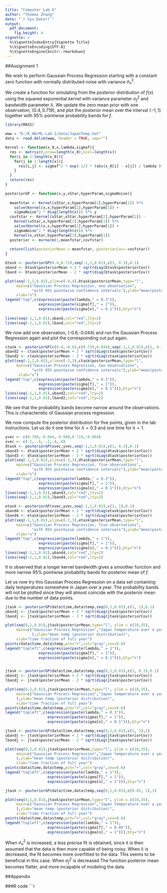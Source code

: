 ```yaml
---
title: "Computer Lab 6"
author: "Thomas Zhang"
date: "`r Sys.Date()`"
output: 
  pdf_document: 
    fig_height: 4
vignette: >
  %\VignetteIndexEntry{Vignette Title}
  %\VignetteEncoding{UTF-8}
  %\VignetteEngine{knitr::rmarkdown}
---
```


##Assignment 1

We wish to perform Gaussian Process Regression starting with a constant zero function with normally distributed noise with variance $\sigma^2_{n}$.

We create a function for simulating from the posterior distribution of $f(x)$ using the squared exponential kernel with variance parameter $\sigma^2_{f}$ and bandwidth parameter $\lambda$. We update the zero mean prior with one observation, $(0.4, 0.719)$, and plot the posterior mean over the interval $(-1,1)$ together with 95% pointwise probability bands for $f$.

```r
library(MASS)

www = "D:/R_HW/ML-Lab-2/data/JapanTemp.dat"
data <- read.delim(www, header = TRUE, sep="")

Kernel <- function(x_0,x,lambda,sigmaf){
  res <- matrix(0,nrow=length(x_0),ncol=length(x))
  for(i in 1:length(x_0)){
    for(j in 1:length(x)){
      res[i,j] <- sigmaf^2 * exp(-1/2 * (abs(x_0[i] - x[j]) / lambda )^2)
    }
  }
  return(res)
}

posteriorGP <- function(x,y,xStar,hyperParam,sigmaNoise){
  
  meanfstar <- Kernel(xStar,x,hyperParam[2],hyperParam[1]) %*% 
    solve(Kernel(x,x,hyperParam[2],hyperParam[1]) +
    sigmaNoise^2 * diag(length(x))) %*% y
  covfstar <- Kernel(xStar,xStar,hyperParam[2],hyperParam[1]) -
    Kernel(xStar,x,hyperParam[2],hyperParam[1]) %*% 
    solve(Kernel(x,x,hyperParam[2],hyperParam[1]) +
    sigmaNoise^2 * diag(length(x))) %*%
    Kernel(x,xStar,hyperParam[2],hyperParam[1])
  posterior <- mvrnorm(1,meanfstar,covfstar)
  
  return(list(posteriorMean = meanfstar, posteriorCov= covfstar))
}

btask <- posteriorGP(0.4,0.719,seq(-1,1,0.01),c(1, 0.3),0.1)
uband <- btask$posteriorMean + 2 * sqrt(diag(btask$posteriorCov))
lband <- btask$posteriorMean - 2 * sqrt(diag(btask$posteriorCov))

plot(seq(-1,1,0.01),ylim=c(-4,4),btask$posteriorMean,type="l",
     main=c("Gaussian Process Regression, one observation",
            "with 95% pointwise confidence intervals"),ylab="mean(posterior distribution)",
     xlab="x")
legend("top",c(expression(paste(lambda," = 0.3")),
               expression(paste(sigma[f]," = 1")),
               expression(paste(sigma[n]," = 0.1"))),bty="n")
     
lines(seq(-1,1,0.01),uband,col="red",lty=2)
lines(seq(-1,1,0.01),lband,col="red",lty=2)
```

We now add one observation, (-0.6,-0.044) and run the Gaussian Process Regression again and plot the correspoinding out put again.


```r
ctask <- posteriorGP(c(0.4,-0.6),c(0.719,0.044),seq(-1,1,0.01),c(1, 0.3),0.1)
uband2 <- ctask$posteriorMean + 2 * sqrt(diag(ctask$posteriorCov))
lband2 <- ctask$posteriorMean - 2 * sqrt(diag(ctask$posteriorCov))
plot(seq(-1,1,0.01),ylim=c(-3,3),ctask$posteriorMean,type="l",
     main=c("Gaussian Process Regression, two observations",
            "with 95% pointwise confidence intervals"),ylab="mean(posterior distribution)",
      xlab="x")
legend("top",c(expression(paste(lambda," = 0.3")),
               expression(paste(sigma[f]," = 1")),
               expression(paste(sigma[n]," = 0.1"))),bty="n")
lines(seq(-1,1,0.01),uband2,col="red",lty=2)
lines(seq(-1,1,0.01),lband2,col="red",lty=2)
```

We see that the probability bands become narrow around the observations. This is characteristic of Gaussian process regression.

We now compute the posterior distribution for five points, given in the lab instructions. Let us do it one time for $\lambda = 0.3$ and one time for $\lambda = 1$.


```r
yvec <- c(0.768,-0.044,-0.940,0.719,-0.664)
xvec <- c(-1,-.6,-.2,.4,.8)
dtask <- posteriorGP(xvec,yvec,seq(-1,1,0.01),c(1, 0.3),0.1)
uband3 <- dtask$posteriorMean + 2 * sqrt(diag(dtask$posteriorCov))
lband3 <- dtask$posteriorMean - 2 * sqrt(diag(dtask$posteriorCov))
plot(seq(-1,1,0.01),ylim=c(-3,3),dtask$posteriorMean,type="l",
     main=c("Gaussian Process Regression, five observations",
            "with 95% pointwise confidence intervals"),ylab="mean(posterior distribution)",
     xlab="x")
legend("top",c(expression(paste(lambda," = 0.3")),
               expression(paste(sigma[f]," = 1")),
               expression(paste(sigma[n]," = 0.1"))),bty="n")
lines(seq(-1,1,0.01),uband3,col="red",lty=2)
lines(seq(-1,1,0.01),lband3,col="red",lty=2)

etask <- posteriorGP(xvec,yvec,seq(-1,1,0.01),c(1, 1),0.1)
uband4 <- etask$posteriorMean + 2 * sqrt(diag(etask$posteriorCov))
lband4 <- etask$posteriorMean - 2 * sqrt(diag(etask$posteriorCov))
plot(seq(-1,1,0.01),ylim=c(-3,3),etask$posteriorMean,type="l",
     main=c("Gaussian Process Regression, five observations",
            "with 95% pointwise confidence intervals"),ylab="mean(posterior distribution)",
     xlab="x")
legend("top",c(expression(paste(lambda," = 1")),
               expression(paste(sigma[f]," = 1")),
               expression(paste(sigma[n]," = 0.1"))),bty="n")
lines(seq(-1,1,0.01),uband4,col="red",lty=2)
lines(seq(-1,1,0.01),lband4,col="red",lty=2)

```

It is observed that a longer kernel bandwidth gives a smoother function and more narrow 95% pointwise probability bands for posterior mean of $f$.

Let us now try this Gaussian Process Regression on a data set containing daily temperatures somewhere in Japan over a year. The probability bands will not be plotted since they will almost coincide with the posterior mean due to the number of data points.

```r
jtask <- posteriorGP(data$time,data$temp,seq(0,1,0.01),c(1, 1),0.1)
ubandj <- jtask$posteriorMean + 2 * sqrt(diag(jtask$posteriorCov))
lbandj <- jtask$posteriorMean - 2 * sqrt(diag(jtask$posteriorCov))

plot(seq(0,1,0.01),jtask$posteriorMean,type="l", ylim = c(10,35),
     main=c("Gaussian Process Regression","Japan temperature over a year"
            ),ylab="mean temp (posterior distribution)",
     xlab="time fraction of full year")
points(data$time,data$temp,pch="+",col="gray",cex=0.6)
legend("topleft",c(expression(paste(lambda," = 1")),
               expression(paste(sigma[f]," = 1")),
               expression(paste(sigma[n]," = 0.1"))),bty="n")


jtask <- posteriorGP(data$time,data$temp,seq(0,1,0.01),c(1, 0.3),0.1)
ubandj <- jtask$posteriorMean + 2 * sqrt(diag(jtask$posteriorCov))
lbandj <- jtask$posteriorMean - 2 * sqrt(diag(jtask$posteriorCov))

plot(seq(0,1,0.01),jtask$posteriorMean,type="l", ylim = c(10,35),
     main=c("Gaussian Process Regression","Japan temperature over a year"
     ),ylab="mean temp (posterior distribution)",
     xlab="time fraction of full year")
points(data$time,data$temp,pch="+",col="gray",cex=0.6)
legend("topleft",c(expression(paste(lambda," = 0.3")),
                   expression(paste(sigma[f]," = 1")),
                   expression(paste(sigma[n]," = 0.1"))),bty="n")

jtask <- posteriorGP(data$time,data$temp,seq(0,1,0.01),c(1, 1),1)
ubandj <- jtask$posteriorMean + 2 * sqrt(diag(jtask$posteriorCov))
lbandj <- jtask$posteriorMean - 2 * sqrt(diag(jtask$posteriorCov))

plot(seq(0,1,0.01),jtask$posteriorMean,type="l", ylim = c(10,35),
     main=c("Gaussian Process Regression","Japan temperature over a year"
     ),ylab="mean temp (posterior distribution)",
     xlab="time fraction of full year")
points(data$time,data$temp,pch="+",col="gray",cex=0.6)
legend("topleft",c(expression(paste(lambda," = 1")),
                   expression(paste(sigma[f]," = 1")),
                   expression(paste(sigma[n]," = 1"))),bty="n")

jtask <- posteriorGP(data$time,data$temp,seq(0,1,0.01),c(0.05, 1),1)

plot(seq(0,1,0.01),jtask$posteriorMean,type="l", ylim = c(10,35),
     main=c("Gaussian Process Regression","Japan temperature over a year"
     ),ylab="mean temp (posterior distribution)",
     xlab="time fraction of full year")
points(data$time,data$temp,pch="+",col="gray",cex=0.6)
legend("topleft",c(expression(paste(lambda," = 1")),
                   expression(paste(sigma[f]," = 0.05")),
                   expression(paste(sigma[n]," = 1"))),bty="n")

```

When $\sigma^2_{n}$ is increased, a less precise fit is obtained, since it is then assumed that the data is then more capable of being noisy. When $\lambda$ is decreased, the fit becomes more overfitted to the data. This seems to be beneficial in this case. When $\sigma^2_{f}$ is decreased The function posterior mean becomes flatter, and more incapable of modeling the data.


##Appendix

###R code
```r